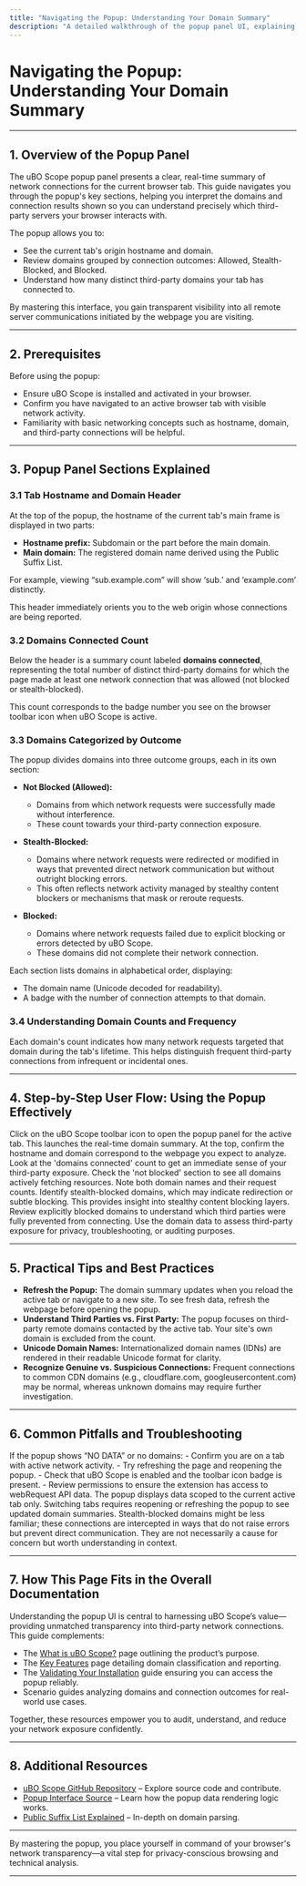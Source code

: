 ```yaml
---
title: "Navigating the Popup: Understanding Your Domain Summary"
description: "A detailed walkthrough of the popup panel UI, explaining the meaning of allowed, stealth-blocked, and blocked domains, interpreting badge counts, and understanding how this reflects third-party server connections for the current tab."
---
```


# Navigating the Popup: Understanding Your Domain Summary

---

## 1. Overview of the Popup Panel

The uBO Scope popup panel presents a clear, real-time summary of network connections for the current browser tab. This guide navigates you through the popup's key sections, helping you interpret the domains and connection results shown so you can understand precisely which third-party servers your browser interacts with.

The popup allows you to:
- See the current tab's origin hostname and domain.
- Review domains grouped by connection outcomes: Allowed, Stealth-Blocked, and Blocked.
- Understand how many distinct third-party domains your tab has connected to.

By mastering this interface, you gain transparent visibility into all remote server communications initiated by the webpage you are visiting.

---

## 2. Prerequisites

Before using the popup:
- Ensure uBO Scope is installed and activated in your browser.
- Confirm you have navigated to an active browser tab with visible network activity.
- Familiarity with basic networking concepts such as hostname, domain, and third-party connections will be helpful.

---

## 3. Popup Panel Sections Explained

### 3.1 Tab Hostname and Domain Header

At the top of the popup, the hostname of the current tab's main frame is displayed in two parts:
- **Hostname prefix:** Subdomain or the part before the main domain.
- **Main domain:** The registered domain name derived using the Public Suffix List.

For example, viewing “sub.example.com” will show ‘sub.’ and ‘example.com’ distinctly.

This header immediately orients you to the web origin whose connections are being reported.

### 3.2 Domains Connected Count

Below the header is a summary count labeled **domains connected**, representing the total number of distinct third-party domains for which the page made at least one network connection that was allowed (not blocked or stealth-blocked).

This count corresponds to the badge number you see on the browser toolbar icon when uBO Scope is active.

### 3.3 Domains Categorized by Outcome

The popup divides domains into three outcome groups, each in its own section:

- **Not Blocked (Allowed):**
  - Domains from which network requests were successfully made without interference.
  - These count towards your third-party connection exposure.

- **Stealth-Blocked:**
  - Domains where network requests were redirected or modified in ways that prevented direct network communication but without outright blocking errors.
  - This often reflects network activity managed by stealthy content blockers or mechanisms that mask or reroute requests.

- **Blocked:**
  - Domains where network requests failed due to explicit blocking or errors detected by uBO Scope.
  - These domains did not complete their network connection.

Each section lists domains in alphabetical order, displaying:
- The domain name (Unicode decoded for readability).
- A badge with the number of connection attempts to that domain.

### 3.4 Understanding Domain Counts and Frequency

Each domain's count indicates how many network requests targeted that domain during the tab's lifetime. This helps distinguish frequent third-party connections from infrequent or incidental ones.

---

## 4. Step-by-Step User Flow: Using the Popup Effectively

<Steps>
<Step title="Open the uBO Scope Popup">
Click on the uBO Scope toolbar icon to open the popup panel for the active tab. This launches the real-time domain summary.
</Step>
<Step title="Verify the Current Tab Hostname">
At the top, confirm the hostname and domain correspond to the webpage you expect to analyze.
</Step>
<Step title="Review Domains Connected Count">
Look at the 'domains connected' count to get an immediate sense of your third-party exposure.
</Step>
<Step title="Explore Allowed Domains">
Check the 'not blocked' section to see all domains actively fetching resources. Note both domain names and their request counts.
</Step>
<Step title="Examine Stealth-Blocked Domains">
Identify stealth-blocked domains, which may indicate redirection or subtle blocking. This provides insight into stealthy content blocking layers.
</Step>
<Step title="Inspect Blocked Domains">
Review explicitly blocked domains to understand which third parties were fully prevented from connecting.
</Step>
<Step title="Interpret and Correlate with Your Privacy Goals">
Use the domain data to assess third-party exposure for privacy, troubleshooting, or auditing purposes.
</Step>
</Steps>

---

## 5. Practical Tips and Best Practices

- **Refresh the Popup:** The domain summary updates when you reload the active tab or navigate to a new site. To see fresh data, refresh the webpage before opening the popup.
- **Understand Third Parties vs. First Party:** The popup focuses on third-party remote domains contacted by the active tab. Your site's own domain is excluded from the count.
- **Unicode Domain Names:** Internationalized domain names (IDNs) are rendered in their readable Unicode format for clarity.
- **Recognize Genuine vs. Suspicious Connections:** Frequent connections to common CDN domains (e.g., cloudflare.com, googleusercontent.com) may be normal, whereas unknown domains may require further investigation.

---

## 6. Common Pitfalls and Troubleshooting

<Tip>
If the popup shows “NO DATA” or no domains:
- Confirm you are on a tab with active network activity.
- Try refreshing the page and reopening the popup.
- Check that uBO Scope is enabled and the toolbar icon badge is present.
- Review permissions to ensure the extension has access to webRequest API data.
</Tip>

<Warning>
The popup displays data scoped to the current active tab only. Switching tabs requires reopening or refreshing the popup to see updated domain summaries.
</Warning>

<Note>
Stealth-blocked domains might be less familiar; these connections are intercepted in ways that do not raise errors but prevent direct communication. They are not necessarily a cause for concern but worth understanding in context.
</Note>

---

## 7. How This Page Fits in the Overall Documentation

Understanding the popup UI is central to harnessing uBO Scope’s value—providing unmatched transparency into third-party network connections. This guide complements:
- The [What is uBO Scope?](../overview/product-intro/what-is-ubo-scope) page outlining the product’s purpose.
- The [Key Features](../overview/product-intro/key-features) page detailing domain classification and reporting.
- The [Validating Your Installation](../getting-started/quick-start-usage-validation/validating-installation) guide ensuring you can access the popup reliably.
- Scenario guides analyzing domains and connection outcomes for real-world use cases.

Together, these resources empower you to audit, understand, and reduce your network exposure confidently.

---

## 8. Additional Resources

- [uBO Scope GitHub Repository](https://github.com/gorhill/uBO-Scope) – Explore source code and contribute.
- [Popup Interface Source](https://github.com/gorhill/uBO-Scope/blob/main/js/popup.js) – Learn how the popup data rendering logic works.
- [Public Suffix List Explained](../overview/concepts-architecture/core-terminology) – In-depth on domain parsing.

---

By mastering the popup, you place yourself in command of your browser's network transparency—a vital step for privacy-conscious browsing and technical analysis.

---